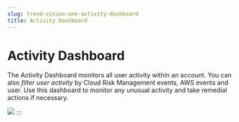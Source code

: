```yaml
---
slug: trend-vision-one-activity-dashboard
title: Activity Dashboard
---
```

# Activity Dashboard

The Activity Dashboard monitors all user activity within an account. You can also *filter user activity* by Cloud Risk Management events, AWS events and user. Use this dashboard to monitor any unusual activity and take remedial actions if necessary.

![](/images/activity-dashboard-kkskz5=0759a942-f1c2-440f-8531-df79ebcd4f68.webp)
:::
